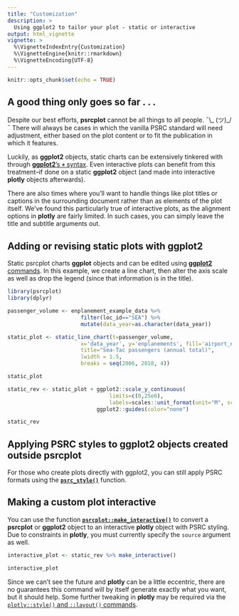 ```yaml
---
title: "Customization"
description: >
  Using ggplot2 to tailor your plot - static or interactive
output: html_vignette
vignette: >
  %\VignetteIndexEntry{Customization}
  %\VignetteEngine{knitr::rmarkdown}
  %\VignetteEncoding{UTF-8}
---
```


```r
knitr::opts_chunk$set(echo = TRUE)

```

## A good thing only goes so far . . .

Despite our best efforts, **psrcplot** cannot be all things to all people. ¯\\_ (ツ)_/¯ There will always be cases in which the vanilla PSRC standard will need adjustment, either based on the plot content or to fit the publication in which it features. 

Luckily, as **ggplot2** objects, static charts can be extensively tinkered with through [**ggplot2**'s **`+`** syntax](https://ggplot2.tidyverse.org/reference/gg-add.html). Even interactive plots can benefit from this treatment--if done on a static **ggplot2** object (and made into interactive **plotly** objects afterwards).

There are also times where you'll want to handle things like plot titles or captions in the surrounding document rather than as elements of the plot itself. We've found this particularly true of interactive plots, as the alignment options in **plotly** are fairly limited. In such cases, you can simply leave the title and subtitle arguments out.


## Adding or revising static plots with ggplot2

Static psrcplot charts **ggplot** objects and can be edited using [**ggplot2** commands](https://ggplot2.tidyverse.org/reference/gg-add.html). In this example, we create a line chart, then alter the axis scale as well as drop the legend (since that information is in the title).

```r
library(psrcplot)
library(dplyr)

passenger_volume <- enplanement_example_data %>% 
                       filter(loc_id=="SEA") %>% 
                       mutate(data_year=as.character(data_year))

static_plot <- static_line_chart(t=passenger_volume, 
                       x='data_year', y='enplanements', fill='airport_name', 
                       title="Sea-Tac passengers (annual total)",
                       lwidth = 1.5,
                       breaks = seq(2006, 2018, 4))

static_plot
```
```r
static_rev <- static_plot + ggplot2::scale_y_continuous(
                                limits=c(0,25e6), 
                                labels=scales::unit_format(unit="M", scale=1e-6)) + 
                            ggplot2::guides(color="none")

static_rev
```

## Applying PSRC styles to **ggplot2** objects created outside **psrcplot**

For those who create plots directly with ggplot2, you can still apply PSRC formats using the [**`psrc_style()`**](library/prsrplot/html/psrc_style.html) function.


## Making a custom plot interactive

You can use the function [**`psrcplot::make_interactive()`**](library/prsrplot/html/make_interactive.html) to convert a **psrcplot** or **ggplot2** object to an interactive **plotly** object with PSRC styling. Due to constraints in **plotly**, you must currently specify the `source` argument as well. 

```r
interactive_plot <- static_rev %>% make_interactive()

interactive_plot
```

Since we can't see the future and **plotly** can be a little eccentric, there are no guarantees this command will by itself generate exactly what you want, but it should help. Some further tweaking in **plotly** may be required via the [`plotly::style()` and `::layout()` commands](https://plotly.com/r/creating-and-updating-figures/#Updating%20Figures).